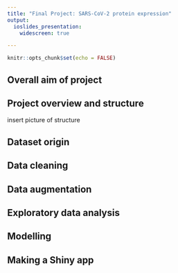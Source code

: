 ```yaml
---
title: "Final Project: SARS-CoV-2 protein expression"
output:
  ioslides_presentation:
    widescreen: true

---
```


```r
knitr::opts_chunk$set(echo = FALSE)
```

## Overall aim of project

## Project overview and structure

insert picture of structure

## Dataset origin

## Data cleaning

## Data augmentation

## Exploratory data analysis

## Modelling

## Making a Shiny app


